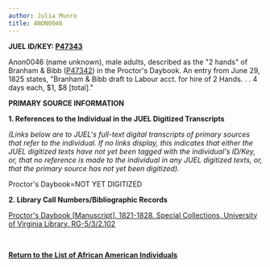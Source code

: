 ```yaml
---
author: Julia Munro
title: ANON0046
---
```

**JUEL ID/KEY: [P47343](http://juel.iath.virginia.edu/public_person?person=47343 "P47343")[  
](http://juel.iath.virginia.edu/public_person?person=47002 "P47002")**

Anon0046 (name unknown), male adults, described as the "2 hands" of Branham & Bibb ([P47342](http://juel.iath.virginia.edu/public_person?person=47342 "P47342")) in the Proctor's Daybook. An entry from June 29, 1825 states, "Branham & Bibb draft to Labour acct. for hire of 2 Hands. . . 4 days each, $1, $8 \[total\]." 

**PRIMARY SOURCE INFORMATION** 

**1\. References to the Individual in the JUEL Digitized Transcripts**

_(Links below are to JUEL's full-text digital transcripts of primary sources that refer to the individual. If no links display, this indicates that either the JUEL digitized texts have not yet been tagged with the individual's ID/Key, or, that no reference is made to the individual in any JUEL digitized texts, or, that the primary source has not yet been digitized)._   

Proctor's Daybook=NOT YET DIGITIZED 

**2\. Library Call Numbers/Bibliographic Records**

[](http://search.lib.virginia.edu/catalog/u6371432)[Proctor's Daybook \[Manuscript\], 1821-1828. Special Collections, University of Virginia Library. RG-5/3/2.102](http://search.lib.virginia.edu/catalog/u6607353 "Proctor's Daybook")

 [](http://search.lib.virginia.edu/catalog/u6371432)

**[Return to the List of African American Individuals](http://juel.iath.virginia.edu/node/367 "Return to the List of African-American Individuals")**